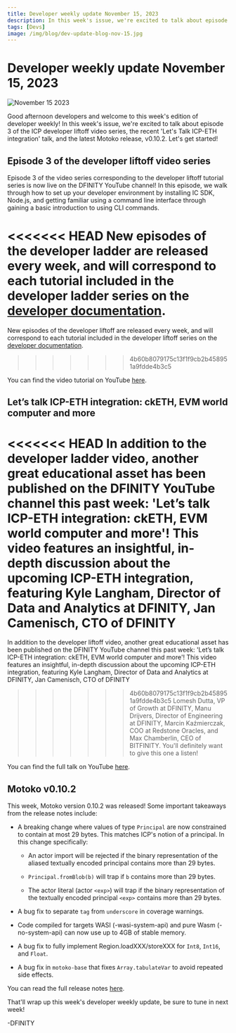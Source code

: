 ```yaml
---
title: Developer weekly update November 15, 2023
description: In this week's issue, we're excited to talk about episode 3 of the ICP developer liftoff video series, the recent 'Let's Talk ICP-ETH integration' talk, and the latest Motoko release, v0.10.2.
tags: [Devs]
image: /img/blog/dev-update-blog-nov-15.jpg
---
```


# Developer weekly update November 15, 2023

![November 15 2023](../../static/img/blog/dev-update-blog-nov-15.jpg)

Good afternoon developers and welcome to this week's edition of developer weekly! In this week's issue, we're excited to talk about episode 3 of the ICP developer liftoff video series, the recent 'Let's Talk ICP-ETH integration' talk, and the latest Motoko release, v0.10.2. Let's get started!

## Episode 3 of the developer liftoff video series

Episode 3 of the video series corresponding to the developer liftoff tutorial series is now live on the DFINITY YouTube channel! In this episode, we walk through how to set up your developer environment by installing IC SDK, Node.js, and getting familiar using a command line interface through gaining a basic introduction to using CLI commands.

<<<<<<< HEAD
New episodes of the developer ladder are released every week, and will correspond to each tutorial included in the developer ladder series on the [developer documentation](/docs/current/tutorials/developer-liftoff/).
=======
New episodes of the developer liftoff are released every week, and will correspond to each tutorial included in the developer liftoff series on the [developer documentation](/docs/current/tutorials/developer-liftoff/).
>>>>>>> 4b60b8079175c13f1f9cb2b458951a9fdde4b3c5

You can find the video tutorial on YouTube [here](https://t.co/X9nF5k9zFF).

## Let’s talk ICP-ETH integration: ckETH, EVM world computer and more

<<<<<<< HEAD
In addition to the developer ladder video, another great educational asset has been published on the DFINITY YouTube channel this past week: 'Let’s talk ICP-ETH integration: ckETH, EVM world computer and more'! This video features an insightful, in-depth discussion about the upcoming ICP-ETH integration, featuring Kyle Langham,  Director of Data and Analytics at DFINITY, Jan Camenisch, CTO of DFINITY
=======
In addition to the developer liftoff video, another great educational asset has been published on the DFINITY YouTube channel this past week: 'Let’s talk ICP-ETH integration: ckETH, EVM world computer and more'! This video features an insightful, in-depth discussion about the upcoming ICP-ETH integration, featuring Kyle Langham,  Director of Data and Analytics at DFINITY, Jan Camenisch, CTO of DFINITY
>>>>>>> 4b60b8079175c13f1f9cb2b458951a9fdde4b3c5
Lomesh Dutta, VP of Growth at DFINITY, Manu Drijvers, Director of Engineering at DFINITY, Marcin Kaźmierczak, COO at Redstone Oracles, and Max Chamberlin, CEO of BITFINITY. You'll definitely want to give this one a listen!

You can find the full talk on YouTube [here](https://www.youtube.com/watch?v=JuwHREhrsTc).

## Motoko v0.10.2

This week, Motoko version 0.10.2 was released! Some important takeaways from the release notes include:

- A breaking change where values of type `Principal` are now constrained to contain at most 29 bytes. This matches ICP's notion of a principal. In this change specifically:

    - An actor import will be rejected if the binary representation of the aliased textually encoded principal contains more than 29 bytes.

    - `Principal.fromBlob(b)` will trap if `b` contains more than 29 bytes.

    - The actor literal (actor `<exp>`) will trap if the binary representation of the textually encoded principal `<exp>` contains more than 29 bytes.

- A bug fix to separate `tag` from `underscore` in coverage warnings.

- Code compiled for targets WASI (-wasi-system-api) and pure Wasm (-no-system-api) can now use up to 4GB of stable memory.

- A bug fix to fully implement Region.loadXXX/storeXXX for `Int8`, `Int16`, and `Float`.

- A bug fix in `motoko-base` that fixes `Array.tabulateVar` to avoid repeated side effects.

You can read the full release notes [here](https://github.com/dfinity/motoko/releases/tag/0.10.2).

That'll wrap up this week's developer weekly update, be sure to tune in next week!

-DFINITY